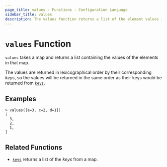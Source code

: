 ```yaml
---
page_title: values - Functions - Configuration Language
sidebar_title: values
description: The values function returns a list of the element values in a given map.
---
```


# `values` Function

`values` takes a map and returns a list containing the values of the elements
in that map.

The values are returned in lexicographical order by their corresponding _keys_,
so the values will be returned in the same order as their keys would be
returned from [`keys`](/docs/from-1.5/functions/collection/keys).

## Examples

```shell-session
> values({a=3, c=2, d=1})
[
  3,
  2,
  1,
]
```

## Related Functions

- [`keys`](/docs/from-1.5/functions/collection/keys) returns a list of the _keys_ from a map.
